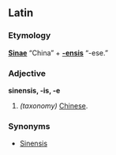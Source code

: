 ==Latin==
===Etymology===
'''[[Sinae]]''' “China” + '''[[-ensis]]''' “-ese.”

===Adjective===
'''sinensis, -is, -e'''
# ''(taxonomy)'' [[Chinese]].

===Synonyms===
* [[Sinensis]]